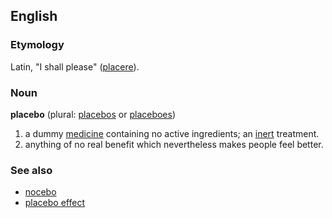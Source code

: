==English==
===Etymology===
Latin, "I shall please" ([[placere]]).

===Noun===
'''placebo''' (plural: [[placebos]] or [[placeboes]])

# a dummy [[medicine]] containing no active ingredients; an [[inert]] treatment.
# anything of no real benefit which nevertheless makes people feel better.

===See also===
*[[nocebo]]
*[[placebo effect]]